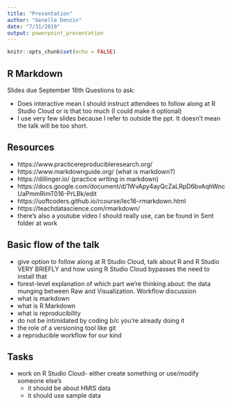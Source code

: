 ```yaml
---
title: "Presentation"
author: "Genelle Denzin"
date: "7/31/2019"
output: powerpoint_presentation
---
```


```r
knitr::opts_chunk$set(echo = FALSE)
```

## R Markdown

Slides due September 16th
Questions to ask:

- Does interactive mean I should instruct attendees to follow along at R Studio Cloud or is that too much (I could make it optional)
- I use very few slides because I refer to outside the ppt. It doesn't mean the talk will be too short.

## Resources

- https://www.practicereproducibleresearch.org/
- https://www.markdownguide.org/ (what is markdown?)
- https://dillinger.io/ (practice writing in markdown)
- https://docs.google.com/document/d/1WvApy4ayQcZaLRpD6bvAqhWncUaPmmRimT016-PrLBk/edit
- https://uoftcoders.github.io/rcourse/lec16-rmarkdown.html
- https://teachdatascience.com/rmarkdown/
- there's also a youtube video I should really use, can be found in Sent folder at work

## Basic flow of the talk

* give option to follow along at R Studio Cloud, talk about R and R Studio VERY BRIEFLY and how using R Studio Cloud bypasses the need to install that
* forest-level explanation of which part we're thinking about: the data munging between Raw and Visualization. Workflow discussion
* what is markdown
* what is R Markdown
* what is reproducibility
* do not be intimidated by coding b/c you're already doing it
* the role of a versioning tool like git
* a reproducible workflow for our kind

## Tasks

* work on R Studio Cloud- either create something or use/modify someone else's
  - it should be about HMIS data
  - it should use sample data

